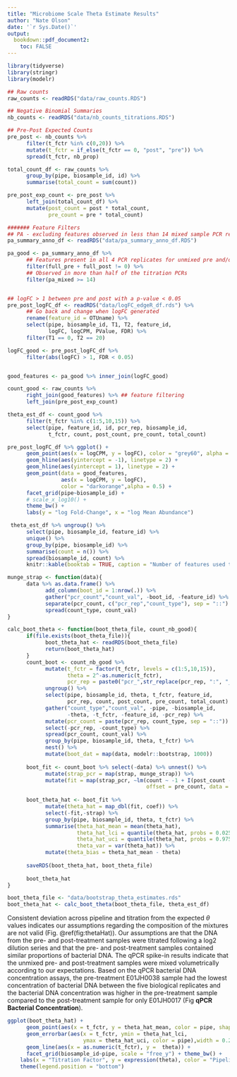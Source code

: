 ```yaml
---
title: "Microbiome Scale Theta Estimate Results"
author: "Nate Olson"
date: '`r Sys.Date()`'
output:
  bookdown::pdf_document2: 
    toc: FALSE
---
```


```r
library(tidyverse)
library(stringr)
library(modelr)
```

```r
## Raw counts 
raw_counts <- readRDS("data/raw_counts.RDS")

## Negative Binomial Summaries
nb_counts <- readRDS("data/nb_counts_titrations.RDS") 

## Pre-Post Expected Counts
pre_post <- nb_counts %>% 
      filter(t_fctr %in% c(0,20)) %>% 
      mutate(t_fctr = if_else(t_fctr == 0, "post", "pre")) %>% 
      spread(t_fctr, nb_prop)

total_count_df <- raw_counts %>% 
      group_by(pipe, biosample_id, id) %>% 
      summarise(total_count = sum(count))

pre_post_exp_count <- pre_post %>% 
      left_join(total_count_df) %>% 
      mutate(post_count = post * total_count,
             pre_count = pre * total_count)

####### Feature Filters
## PA - excluding features observed in less than 14 mixed sample PCR replicates  
pa_summary_anno_df <- readRDS("data/pa_summary_anno_df.RDS")

pa_good <- pa_summary_anno_df %>% 
      ## Features present in all 4 PCR replicates for unmixed pre and/or post
      filter(full_pre + full_post != 0) %>% 
      ## Observed in more than half of the titration PCRs
      filter(pa_mixed >= 14)


## logFC > 1 between pre and post with a p-value < 0.05
pre_post_logFC_df <- readRDS("data/logFC_edgeR_df.rds") %>% 
      ## Go back and change when logFC generated
      rename(feature_id = OTUname) %>% 
      select(pipe, biosample_id, T1, T2, feature_id, 
             logFC, logCPM, PValue, FDR) %>% 
      filter(T1 == 0, T2 == 20)

logFC_good <- pre_post_logFC_df %>% 
      filter(abs(logFC) > 1, FDR < 0.05) 


good_features <- pa_good %>% inner_join(logFC_good)

count_good <- raw_counts %>% 
      right_join(good_features) %>% ## feature filtering 
      left_join(pre_post_exp_count)

theta_est_df <- count_good %>% 
      filter(t_fctr %in% c(1:5,10,15)) %>% 
      select(pipe, feature_id, id, pcr_rep, biosample_id, 
             t_fctr, count, post_count, pre_count, total_count) 
```

```r
pre_post_logFC_df %>% ggplot() +
      geom_point(aes(x = logCPM, y = logFC), color = "grey60", alpha = 0.25) +
      geom_hline(aes(yintercept = -1), linetype = 2) +
      geom_hline(aes(yintercept = 1), linetype = 2) +
      geom_point(data = good_features, 
                 aes(x = logCPM, y = logFC),
                 color = "darkorange",alpha = 0.5) +
      facet_grid(pipe~biosample_id) +
      # scale_x_log10() + 
      theme_bw() +
      labs(y = "log Fold-Change", x = "log Mean Abundance")
```


```r
 theta_est_df %>% ungroup() %>% 
      select(pipe, biosample_id, feature_id) %>% 
      unique() %>% 
      group_by(pipe, biosample_id) %>% 
      summarise(count = n()) %>% 
      spread(biosample_id, count) %>% 
      knitr::kable(booktab = TRUE, caption = "Number of features used to estimate theta by biological replicate and pipeline.")
```


```r
munge_strap <- function(data){
      data %>% as.data.frame() %>% 
            add_column(boot_id = 1:nrow(.)) %>% 
            gather("pcr_count","count_val", -boot_id, -feature_id) %>% 
            separate(pcr_count, c("pcr_rep","count_type"), sep = "::") %>% 
            spread(count_type, count_val)
}

calc_boot_theta <- function(boot_theta_file, count_nb_good){
      if(file.exists(boot_theta_file)){
            boot_theta_hat <- readRDS(boot_theta_file)
            return(boot_theta_hat)
      }
      count_boot <- count_nb_good %>% 
            mutate(t_fctr = factor(t_fctr, levels = c(1:5,10,15)),
                   theta = 2^-as.numeric(t_fctr),
                   pcr_rep = paste0("pcr_",str_replace(pcr_rep, ":", "_"))) %>% 
            ungroup() %>% 
            select(pipe, biosample_id, theta, t_fctr, feature_id, 
                   pcr_rep, count, post_count, pre_count, total_count) %>% 
            gather("count_type","count_val", -pipe, -biosample_id, 
                   -theta, -t_fctr, -feature_id, -pcr_rep) %>% 
            mutate(pcr_count = paste(pcr_rep, count_type, sep = "::")) %>%
            select(-pcr_rep, -count_type) %>% 
            spread(pcr_count, count_val) %>%
            group_by(pipe, biosample_id, theta, t_fctr) %>%
            nest() %>%
            mutate(boot_dat = map(data, modelr::bootstrap, 1000))
      
      boot_fit <- count_boot %>% select(-data) %>% unnest() %>% 
            mutate(strap_pcr = map(strap, munge_strap)) %>% 
            mutate(fit = map(strap_pcr, ~lm(count ~ -1 + I(post_count - pre_count),
                                            offset = pre_count, data = .)))
      
      boot_theta_hat <- boot_fit %>% 
            mutate(theta_hat = map_dbl(fit, coef)) %>% 
            select(-fit,-strap) %>% 
            group_by(pipe, biosample_id, theta, t_fctr) %>% 
            summarise(theta_hat_mean = mean(theta_hat),
                      theta_hat_lci = quantile(theta_hat, probs = 0.025),
                      theta_hat_uci = quantile(theta_hat, probs = 0.975),
                      theta_var = var(theta_hat)) %>% 
            mutate(theta_bias = theta_hat_mean - theta)
      
      saveRDS(boot_theta_hat, boot_theta_file)
      
      boot_theta_hat
}

boot_theta_file <- "data/bootstrap_theta_estimates.rds"
boot_theta_hat <- calc_boot_theta(boot_theta_file, theta_est_df)
```

Consistent deviation across pipeline and titration from the expected $\theta$ values indicates our assumptions regarding the composition of the mixtures are not valid (Fig. \@ref(fig:thetaHat)). 
Our assumptions are that the DNA from the pre- and post-treatment samples were titrated following a log2 dilution series and that the pre- and post-treatment samples contained similar proportions of bacterial DNA. 
The qPCR spike-in results indicate that the unmixed pre- and post-treatment samples were mixed volumetrically according to our expectations. 
Based on the qPCR bacterial DNA concentration assays, the pre-treatment E01JH0038 sample had the lowest concentration of bacterial DNA between the five biological replicates and the bacterial DNA concentration was higher in the pre-treatment sample compared to the post-treatment sample for only E01JH0017 (Fig __qPCR Bacterial Concentration__).

```r
ggplot(boot_theta_hat) + 
      geom_point(aes(x = t_fctr, y = theta_hat_mean, color = pipe, shape = pipe)) + 
      geom_errorbar(aes(x = t_fctr, ymin = theta_hat_lci, 
                        ymax = theta_hat_uci, color = pipe),width = 0.2) + 
      geom_line(aes(x = as.numeric(t_fctr), y =  theta)) + 
      facet_grid(biosample_id~pipe, scale = "free_y") + theme_bw() +
    labs(x = "Titration Factor", y = expression(theta), color = "Pipeline", shape = "Pipeline") + 
    theme(legend.position = "bottom")
```





